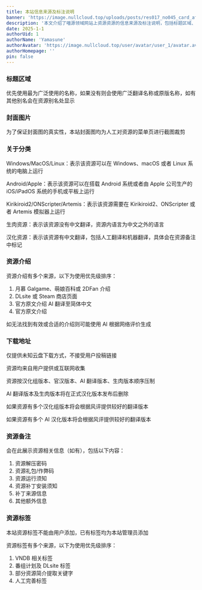 ```yaml
---
title: 本站信息来源及标注说明
banner: 'https://image.nullcloud.top/uploads/posts/res017_no045_card_after_training.avif'
description: '本文介绍了喵源领域网站上资源资源的信息来源及标注说明，包括标题区域、封面图、资源介绍、下载地址、资源备注和标签等内容的具体说明'
date: 2025-1-1
authorUid: 1
authorName: 'Yamasune'
authorAvatar: 'https://image.nullcloud.top/user/avatar/user_1/avatar.avif'
authorHomepage: ''
pin: false
---
```




### 标题区域

优先使用最为广泛使用的名称，如果没有则会使用广泛翻译名称或原版名称，如有其他别名会在资源别名处显示

### 封面图片

为了保证封面图的真实性，本站封面图均为人工对资源的菜单页进行截图裁剪

### 关于分类

Windows/MacOS/Linux：表示该资源可以在 Windows、macOS 或者 Linux 系统的电脑上运行

Android/Apple：表示该资源可以在搭载 Android 系统或者由 Apple 公司生产的 iOS/iPadOS 系统的手机或平板上运行

Kirikiroid2/ONScripter/Artemis：表示该资源需要在 Kirikiroid2、ONScripter 或者 Artemis 模拟器上运行

生肉资源：表示该资源没有中文翻译，资源内语言为中文之外的语言

汉化资源：表示该资源有中文翻译，包括人工翻译和机器翻译，具体会在资源备注中标记

### 资源介绍

资源介绍有多个来源，以下为使用优先级排序：

1.  月慕 Galgame、萌娘百科或 2DFan 介绍
2.  DLsite 或 Steam 商店页面
3.  官方原文介绍 AI 翻译至简体中文
4.  官方原文介绍

如无法找到有效或合适的介绍则可能使用 AI 根据网络评价生成

### 下载地址

仅提供未知云盘下载方式，不接受用户投稿链接

资源均来自用户提供或互联网收集

资源按汉化组版本、官汉版本、AI 翻译版本、生肉版本顺序压制

AI 翻译版本及生肉版本将在正式汉化版本发布后删除

如果资源有多个汉化组版本将会根据风评提供较好的翻译版本

如果资源有多个 AI 汉化版本将会根据风评提供较好的翻译版本

### 资源备注

会在此展示资源相关信息（如有），包括以下内容：

1.  资源解压密码
2.  资源礼包/作弊码
3.  资源运行须知
4.  资源补丁安装须知
5.  补丁来源信息
6.  其他额外信息

### 资源标签

本站资源标签不能由用户添加，已有标签均为本站管理员添加

资源标签有多个来源，以下为使用优先级排序：

1.  VNDB 相关标签
2.  番组计划及 DLsite 标签
3.  部分资源简介提取关键字
4.  人工完善标签
